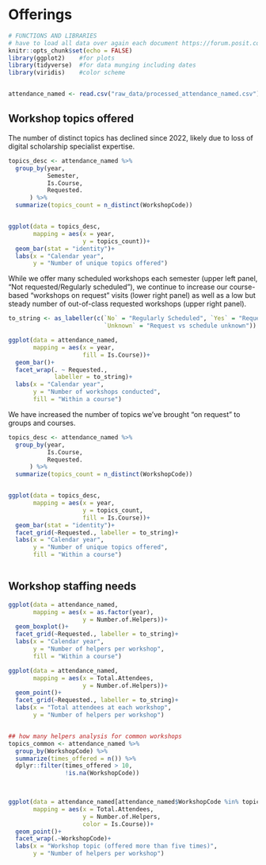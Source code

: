 # Offerings {#sec-offerings}

```r
# FUNCTIONS AND LIBRARIES
# have to load all data over again each document https://forum.posit.co/t/quarto-cant-find-r-objects/156848
knitr::opts_chunk$set(echo = FALSE)
library(ggplot2)    #for plots
library(tidyverse)  #for data munging including dates
library(viridis)    #color scheme


attendance_named <- read.csv("raw_data/processed_attendance_named.csv")

```

## Workshop topics offered

The number of distinct topics has declined since 2022, likely due to loss of digital scholarship specialist expertise.
```r
topics_desc <- attendance_named %>%
  group_by(year,
           Semester,
           Is.Course,
           Requested.
      ) %>%
  summarize(topics_count = n_distinct(WorkshopCode))


ggplot(data = topics_desc,
       mapping = aes(x = year,
                     y = topics_count))+
  geom_bar(stat = "identity")+
  labs(x = "Calendar year",
       y = "Number of unique topics offered")

```


While we offer many scheduled workshops each semester (upper left panel, "Not requested/Regularly scheduled"), we continue to increase our course-based "workshops on request" visits (lower right panel) as well as a low but steady number of out-of-class requested workshops (upper right panel).

```r

to_string <- as_labeller(c(`No` = "Regularly Scheduled", `Yes` = "Requested",
                           `Unknown` = "Request vs schedule unknown"))

ggplot(data = attendance_named,
       mapping = aes(x = year,
                     fill = Is.Course))+
  geom_bar()+
  facet_wrap(. ~ Requested.,
             labeller = to_string)+
  labs(x = "Calendar year",
       y = "Number of workshops conducted",
       fill = "Within a course")
```



We have increased the number of topics we've brought "on request" to groups and courses.

```r

topics_desc <- attendance_named %>%
  group_by(year,
           Is.Course,
           Requested.
      ) %>%
  summarize(topics_count = n_distinct(WorkshopCode))


ggplot(data = topics_desc,
       mapping = aes(x = year,
                     y = topics_count,
                     fill = Is.Course))+
  geom_bar(stat = "identity")+
  facet_grid(~Requested., labeller = to_string)+
  labs(x = "Calendar year",
       y = "Number of unique topics offered",
       fill = "Within a course")



```

## Workshop staffing needs

```r

ggplot(data = attendance_named,
       mapping = aes(x = as.factor(year),
                     y = Number.of.Helpers))+
  geom_boxplot()+
  facet_grid(~Requested., labeller = to_string)+
  labs(x = "Calendar year",
       y = "Number of helpers per workshop",
       fill = "Within a course")

ggplot(data = attendance_named,
       mapping = aes(x = Total.Attendees,
                     y = Number.of.Helpers))+
  geom_point()+
  facet_grid(~Requested., labeller = to_string)+
  labs(x = "Total attendees at each workshop",
       y = "Number of helpers per workshop")


## how many helpers analysis for common workshops
topics_common <- attendance_named %>%
  group_by(WorkshopCode) %>%
  summarize(times_offered = n()) %>%
  dplyr::filter(times_offered > 10,
                !is.na(WorkshopCode))
  


ggplot(data = attendance_named[attendance_named$WorkshopCode %in% topics_common$WorkshopCode,],
       mapping = aes(x = Total.Attendees,
                     y = Number.of.Helpers,
                     color = Is.Course))+
  geom_point()+
  facet_wrap(.~WorkshopCode)+
  labs(x = "Workshop topic (offered more than five times)",
       y = "Number of helpers per workshop")


```
  